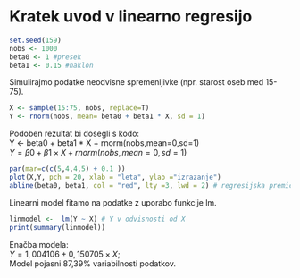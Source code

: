 # Kratek uvod v linearno regresijo  

```r
set.seed(159)
nobs <- 1000
beta0 <- 1 #presek
beta1 <- 0.15 #naklon
```
Simulirajmo podatke neodvisne spremenljivke (npr. starost oseb med 15-75).

```r
X <- sample(15:75, nobs, replace=T)
Y <- rnorm(nobs, mean= beta0 + beta1 * X, sd = 1)
```
Podoben rezultat bi dosegli s kodo:  
Y <- beta0 + beta1 * X + rnorm(nobs,mean=0,sd=1)  
$Y = \beta0 + \beta1 \times X + rnorm(nobs,mean=0,sd=1)$
```r
par(mar=c(c(5,4,4,5) + 0.1 ))
plot(X,Y, pch = 20, xlab = "leta", ylab ="izrazanje")
abline(beta0, beta1, col = "red", lty =3, lwd = 2) # regresijska premica
```

Linearni model fitamo na podatke z uporabo funkcije lm.

```r
linmodel <-  lm(Y ~ X) # Y v odvisnosti od X
print(summary(linmodel))
```
Enačba modela:  
$Y = 1,004106 + 0,150705 \times X$;  
Model pojasni 87,39% variabilnosti podatkov.
